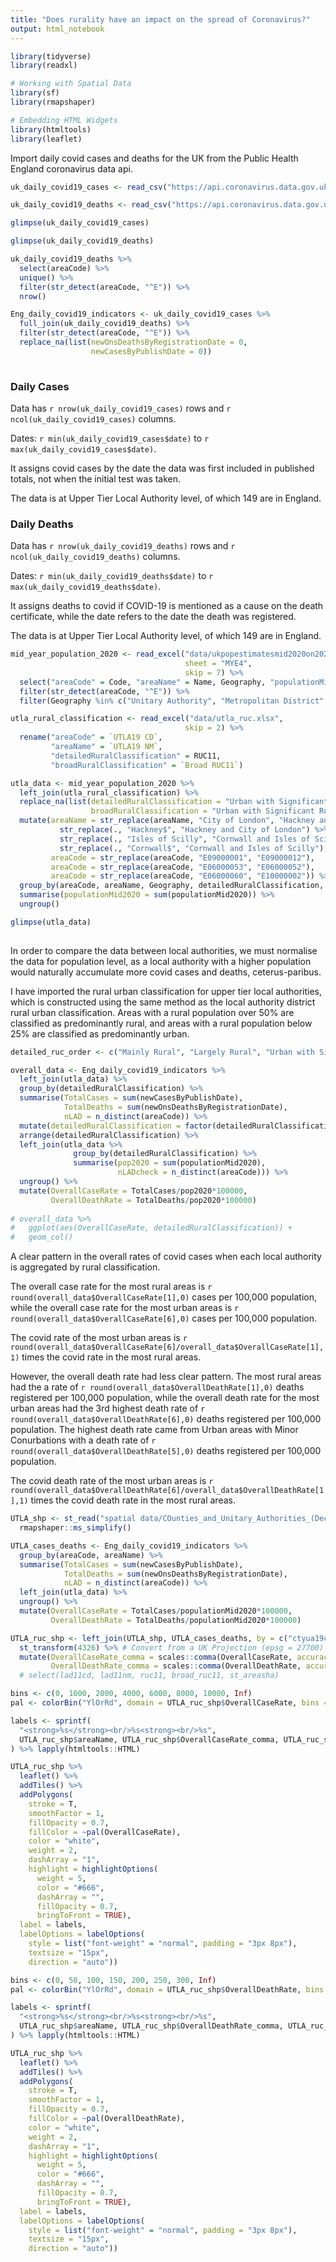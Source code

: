 ```yaml
---
title: "Does rurality have an impact on the spread of Coronavirus?"
output: html_notebook
---
```


```r
library(tidyverse)
library(readxl)

# Working with Spatial Data
library(sf)
library(rmapshaper)

# Embedding HTML Widgets
library(htmltools)
library(leaflet)

```

Import daily covid cases and deaths for the UK from the Public Health England coronavirus data api.

```r

uk_daily_covid19_cases <- read_csv("https://api.coronavirus.data.gov.uk/v2/data?areaType=utla&metric=newCasesByPublishDate&format=csv")

uk_daily_covid19_deaths <- read_csv("https://api.coronavirus.data.gov.uk/v2/data?areaType=utla&metric=newOnsDeathsByRegistrationDate&format=csv")

```

```r
glimpse(uk_daily_covid19_cases)

glimpse(uk_daily_covid19_deaths)

uk_daily_covid19_deaths %>%
  select(areaCode) %>%
  unique() %>%
  filter(str_detect(areaCode, "^E")) %>%
  nrow()

Eng_daily_covid19_indicators <- uk_daily_covid19_cases %>%
  full_join(uk_daily_covid19_deaths) %>% 
  filter(str_detect(areaCode, "^E")) %>%
  replace_na(list(newOnsDeathsByRegistrationDate = 0,
                  newCasesByPublishDate = 0))
  

```

### Daily Cases

Data has `r nrow(uk_daily_covid19_cases)` rows and `r ncol(uk_daily_covid19_cases)` columns.

Dates: `r min(uk_daily_covid19_cases$date)` to `r max(uk_daily_covid19_cases$date)`.

It assigns covid cases by the date the data was first included in published totals, not when the initial test was taken.

The data is at Upper Tier Local Authority level, of which 149 are in England.

### Daily Deaths

Data has `r nrow(uk_daily_covid19_deaths)` rows and `r ncol(uk_daily_covid19_deaths)` columns.

Dates: `r min(uk_daily_covid19_deaths$date)` to `r max(uk_daily_covid19_deaths$date)`.

It assigns deaths to covid if COVID-19 is mentioned as a cause on the death certificate, while the date refers to the date the death was registered.

The data is at Upper Tier Local Authority level, of which 149 are in England.

```r

mid_year_population_2020 <- read_excel("data/ukpopestimatesmid2020on2020geography.xlsx",
                                       sheet = "MYE4",
                                       skip = 7) %>%
  select("areaCode" = Code, "areaName" = Name, Geography, "populationMid2020" = `Mid-2020`) %>%
  filter(str_detect(areaCode, "^E")) %>% 
  filter(Geography %in% c("Unitary Authority", "Metropolitan District", "County", "London Borough"))

utla_rural_classification <- read_excel("data/utla_ruc.xlsx",
                                       skip = 2) %>%
  rename("areaCode" = `UTLA19 CD`,
         "areaName" = `UTLA19 NM`,
         "detailedRuralClassification" = RUC11,
         "broadRuralClassification" = `Broad RUC11`)

utla_data <- mid_year_population_2020 %>%
  left_join(utla_rural_classification) %>%
  replace_na(list(detailedRuralClassification = "Urban with Significant Rural",
                  broadRuralClassification = "Urban with Significant Rural")) %>%
  mutate(areaName = str_replace(areaName, "City of London", "Hackney and City of London") %>%
           str_replace(., "Hackney$", "Hackney and City of London") %>%
           str_replace(., "Isles of Scilly", "Cornwall and Isles of Scilly") %>%
           str_replace(., "Cornwall$", "Cornwall and Isles of Scilly"),
         areaCode = str_replace(areaCode, "E09000001", "E09000012"),
         areaCode = str_replace(areaCode, "E06000053", "E06000052"),
         areaCode = str_replace(areaCode, "E06000060", "E10000002")) %>%
  group_by(areaCode, areaName, Geography, detailedRuralClassification, broadRuralClassification) %>%
  summarise(populationMid2020 = sum(populationMid2020)) %>%
  ungroup()

glimpse(utla_data)
  
```

In order to compare the data between local authorities, we must normalise the data for population level, as a local authority with a higher population would naturally accumulate more covid cases and deaths, ceterus-paribus.

I have imported the rural urban classification for upper tier local authorities, which is constructed using the same method as the local authority district rural urban classification. Areas with a rural population over 50% are classified as predominantly rural, and areas with a rural population below 25% are classified as predominantly urban.

```r

detailed_ruc_order <- c("Mainly Rural", "Largely Rural", "Urban with Significant Rural", "Urban with City and Town", "Urban with Minor Conurbation", "Urban with Major Conurbation")

overall_data <- Eng_daily_covid19_indicators %>%
  left_join(utla_data) %>%
  group_by(detailedRuralClassification) %>%
  summarise(TotalCases = sum(newCasesByPublishDate),
            TotalDeaths = sum(newOnsDeathsByRegistrationDate),
            nLAD = n_distinct(areaCode)) %>%
  mutate(detailedRuralClassification = factor(detailedRuralClassification, detailed_ruc_order)) %>%
  arrange(detailedRuralClassification) %>%
  left_join(utla_data %>% 
              group_by(detailedRuralClassification) %>%
              summarise(pop2020 = sum(populationMid2020),
                        nLADcheck = n_distinct(areaCode))) %>%
  ungroup() %>%
  mutate(OverallCaseRate = TotalCases/pop2020*100000,
         OverallDeathRate = TotalDeaths/pop2020*100000)
  
# overall_data %>%
#   ggplot(aes(OverallCaseRate, detailedRuralClassification)) +
#   geom_col() 

```

A clear pattern in the overall rates of covid cases when each local authority is aggregated by rural classification. 

The overall case rate for the most rural areas is `r round(overall_data$OverallCaseRate[1],0)` cases per 100,000 population, while the overall case rate for the most urban areas is `r round(overall_data$OverallCaseRate[6],0)` cases per 100,000 population. 

The covid rate of the most urban areas is `r round(overall_data$OverallCaseRate[6]/overall_data$OverallCaseRate[1],1)` times the covid rate in the most rural areas.

However, the overall death rate had less clear pattern. The most rural areas had the a rate of `r round(overall_data$OverallDeathRate[1],0)` deaths registered per 100,000 population, while the overall death rate for the most urban areas had the 3rd highest death rate of `r round(overall_data$OverallDeathRate[6],0)` deaths registered per 100,000 population. The highest death rate came from Urban areas with Minor Conurbations with a death rate of `r round(overall_data$OverallDeathRate[5],0)` deaths registered per 100,000 population.

The covid death rate of the most urban areas is `r round(overall_data$OverallDeathRate[6]/overall_data$OverallDeathRate[1],1)` times the covid death rate in the most rural areas.

```r

UTLA_shp <- st_read("spatial data/COunties_and_Unitary_Authorities_(December_2019)_Boundaries_UK_BFC.shp") %>%
  rmapshaper::ms_simplify()

UTLA_cases_deaths <- Eng_daily_covid19_indicators %>%
  group_by(areaCode, areaName) %>%
  summarise(TotalCases = sum(newCasesByPublishDate),
            TotalDeaths = sum(newOnsDeathsByRegistrationDate),
            nLAD = n_distinct(areaCode)) %>%
  left_join(utla_data) %>%
  ungroup() %>%
  mutate(OverallCaseRate = TotalCases/populationMid2020*100000,
         OverallDeathRate = TotalDeaths/populationMid2020*100000)

UTLA_ruc_shp <- left_join(UTLA_shp, UTLA_cases_deaths, by = c("ctyua19cd" = "areaCode")) %>%
  st_transform(4326) %>% # Convert from a UK Projection (epsg = 27700) to a Global Projection (epsg = 4326)
  mutate(OverallCaseRate_comma = scales::comma(OverallCaseRate, accuracy = 1),
         OverallDeathRate_comma = scales::comma(OverallDeathRate, accuracy = 1))
  # select(lad11cd, lad11nm, ruc11, broad_ruc11, st_areasha)
```


```r
bins <- c(0, 1000, 2000, 4000, 6000, 8000, 10000, Inf)
pal <- colorBin("YlOrRd", domain = UTLA_ruc_shp$OverallCaseRate, bins = bins)

labels <- sprintf(
  "<strong>%s</strong><br/>%s<strong><br/>%s",
  UTLA_ruc_shp$areaName, UTLA_ruc_shp$OverallCaseRate_comma, UTLA_ruc_shp$detailedRuralClassification
) %>% lapply(htmltools::HTML)

UTLA_ruc_shp %>%
  leaflet() %>%
  addTiles() %>%
  addPolygons(
    stroke = T, 
    smoothFactor = 1, 
    fillOpacity = 0.7,
    fillColor = ~pal(OverallCaseRate),
    color = "white",
    weight = 2,
    dashArray = "1",
    highlight = highlightOptions(
      weight = 5,
      color = "#666",
      dashArray = "",
      fillOpacity = 0.7,
      bringToFront = TRUE),
  label = labels,
  labelOptions = labelOptions(
    style = list("font-weight" = "normal", padding = "3px 8px"),
    textsize = "15px",
    direction = "auto"))
```

```r
bins <- c(0, 50, 100, 150, 200, 250, 300, Inf)
pal <- colorBin("YlOrRd", domain = UTLA_ruc_shp$OverallDeathRate, bins = bins)

labels <- sprintf(
  "<strong>%s</strong><br/>%s<strong><br/>%s",
  UTLA_ruc_shp$areaName, UTLA_ruc_shp$OverallDeathRate_comma, UTLA_ruc_shp$detailedRuralClassification
) %>% lapply(htmltools::HTML)

UTLA_ruc_shp %>%
  leaflet() %>%
  addTiles() %>%
  addPolygons(
    stroke = T, 
    smoothFactor = 1, 
    fillOpacity = 0.7,
    fillColor = ~pal(OverallDeathRate),
    color = "white",
    weight = 2,
    dashArray = "1",
    highlight = highlightOptions(
      weight = 5,
      color = "#666",
      dashArray = "",
      fillOpacity = 0.7,
      bringToFront = TRUE),
  label = labels,
  labelOptions = labelOptions(
    style = list("font-weight" = "normal", padding = "3px 8px"),
    textsize = "15px",
    direction = "auto"))
```


